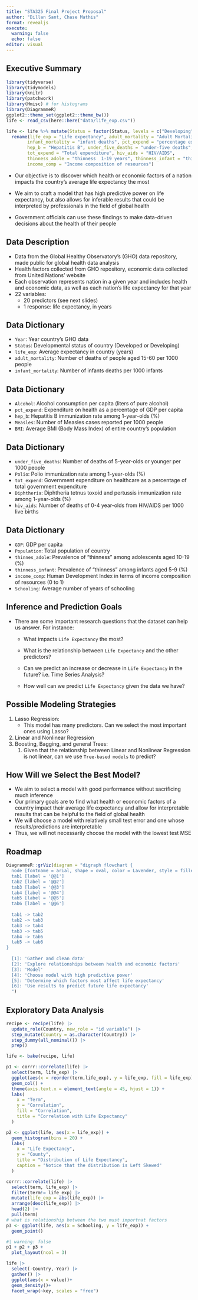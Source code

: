 ```yaml
---
title: "STA325 Final Project Proposal"
author: "Dillan Sant, Chase Mathis"
format: revealjs
execute: 
  warning: false
  echo: false
editor: visual
---
```


## Executive Summary

```r
library(tidyverse)
library(tidymodels)
library(knitr)
library(patchwork)
library(Hmisc) # for histograms
library(DiagrammeR)
ggplot2::theme_set(ggplot2::theme_bw())
life <- read_csv(here::here("data/life_exp.csv"))
```

```r
life <- life %>% mutate(Status = factor(Status, levels = c("Developing", "Developed"))) %>%
  rename(life_exp = "Life expectancy", adult_mortality = "Adult Mortality", 
        infant_mortality = "infant deaths", pct_expend = "percentage expenditure", 
        hep_b = "Hepatitis B", under_five_deaths = "under-five deaths", 
        tot_expend = "Total expenditure", hiv_aids = "HIV/AIDS",
        thinness_adole = "thinness  1-19 years", thinness_infant = "thinness 5-9 years", 
        income_comp = "Income composition of resources") 
```

-   Our objective is to discover which health or economic factors of a nation impacts the country's average life expectancy the most

-   We aim to craft a model that has high predictive power on life expectancy, but also allows for inferable results that could be interpreted by professionals in the field of global health

-   Government officials can use these findings to make data-driven decisions about the health of their people

## Data Description

-   Data from the Global Healthy Observatory's (GHO) data repository, made public for global health data analysis
-   Health factors collected from GHO repository, economic data collected from United Nations' website
-   Each observation represents nation in a given year and includes health and economic data, as well as each nation's life expectancy for that year
-   22 variables:
    -   20 predictors (see next slides)
    -   1 response: life expectancy, in years

## Data Dictionary

-   `Year`: Year country's GHO data
-   `Status`: Developmental status of country (Developed or Developing)
-   `life_exp`: Average expectancy in country (years)
-   `adult_mortality`: Number of deaths of people aged 15-60 per 1000 people
-   `infant_mortality`: Number of infants deaths per 1000 infants

## Data Dictionary

-   `Alcohol`: Alcohol consumption per capita (liters of pure alcohol)
-   `pct_expend`: Expenditure on health as a percentage of GDP per capita
-   `hep_b`: Hepatitis B immunization rate among 1-year-olds (%)
-   `Measles`: Number of Measles cases reported per 1000 people
-   `BMI`: Average BMI (Body Mass Index) of entire country's population

## Data Dictionary

-   `under_five_deaths`: Number of deaths of 5-year-olds or younger per 1000 people
-   `Polio`: Polio immunization rate among 1-year-olds (%)
-   `tot_expend`: Government expenditure on healthcare as a percentage of total government expenditure
-   `Diphtheria`: Diphtheria tetnus toxoid and pertussis immunization rate among 1-year-olds (%)
-   `hiv_aids`: Number of deaths of 0-4 year-olds from HIV/AIDS per 1000 live births

## Data Dictionary

-   `GDP`: GDP per capita
-   `Population`: Total population of country
-   `thinnes_adole`: Prevalence of "thinness" among adolescents aged 10-19 (%)
-   `thinness_infant`: Prevalence of "thinness" among infants aged 5-9 (%)
-   `income_comp`: Human Development Index in terms of income composition of resources (0 to 1)
-   `Schooling`: Average number of years of schooling

## Inference and Prediction Goals

-   There are some important research questions that the dataset can help us answer. For instance:

    -   What impacts `Life Expectancy` the most?

    -   What is the relationship between `Life Expectancy` and the other predictors?

    -   Can we predict an increase or decrease in `Life Expectancy` in the future? i.e. Time Series Analysis?

    -   How well can we predict `Life Expectancy` given the data we have?

## Possible Modeling Strategies

1.  Lasso Regression:
    -   This model has many predictors. Can we select the most important ones using Lasso?
2.  Linear and Nonlinear Regression
3.  Boosting, Bagging, and general Trees:
    1.  Given that the relationship between Linear and Nonlinear Regression is not linear, can we use `Tree-based models` to predict?

## How Will we Select the Best Model?

-   We aim to select a model with good performance without sacrificing much inference
-   Our primary goals are to find what health or economic factors of a country impact their average life expectancy and allow for interpretable results that can be helpful to the field of global health
-   We will choose a model with relatively small test error and one whose results/predictions are interpretable
-   Thus, we will not necessarily choose the model with the lowest test MSE

## Roadmap

```r
DiagrammeR::grViz(diagram = "digraph flowchart {
  node [fontname = arial, shape = oval, color = Lavender, style = filled]
  tab1 [label = '@@1']
  tab2 [label = '@@2']
  tab3 [label = '@@3']
  tab4 [label = '@@4']
  tab5 [label = '@@5']
  tab6 [label = '@@6']
  
  tab1 -> tab2
  tab2 -> tab3
  tab3 -> tab4
  tab3 -> tab5
  tab4 -> tab6
  tab5 -> tab6
}
  
  [1]: 'Gather and clean data'
  [2]: 'Explore relationships between health and economic factors'    
  [3]: 'Model'  
  [4]: 'Choose model with high predictive power'
  [5]: 'Determine which factors most affect life expectancy'
  [6]: 'Use results to predict future life expectancy'
  ")
```

## Exploratory Data Analysis

```r

recipe <- recipe(life) |> 
  update_role(Country, new_role = "id variable") |> 
  step_mutate(Country = as.character(Country)) |> 
  step_dummy(all_nominal()) |> 
  prep()

life <- bake(recipe, life)

p1 <- corrr::correlate(life) |> 
  select(term, life_exp) |> 
  ggplot(aes(x = reorder(term,life_exp), y = life_exp, fill = life_exp)) + 
  geom_col() + 
  theme(axis.text.x = element_text(angle = 45, hjust = 1)) + 
  labs(
    x = "Term",
    y = "Correlation",
    fill = "Correlation",
    title = "Correlation with Life Expectancy"
  )

p2 <- ggplot(life, aes(x = life_exp)) + 
  geom_histogram(bins = 20) + 
  labs(
    x = "Life Expectancy",
    y = "County",
    title = "Distribution of Life Expectancy",
    caption = "Notice that the distribution is Left Skewed"
  )

corrr::correlate(life) |> 
  select(term, life_exp) |> 
  filter(term!= life_exp) |> 
  mutate(life_exp = abs(life_exp)) |> 
  arrange(desc(life_exp)) |> 
  head(2) |> 
  pull(term)
# what is relationship between the two must importnat factors
p3 <- ggplot(life, aes(x = Schooling, y = life_exp)) + 
  geom_point()
```

```r
#| warning: false
p1 + p2 + p3 + 
  plot_layout(ncol = 3)
```

```r

life |> 
  select(-Country,-Year) |> 
  gather() |> 
  ggplot(aes(x = value))+
  geom_density()+
  facet_wrap(~key, scales = "free")

```
